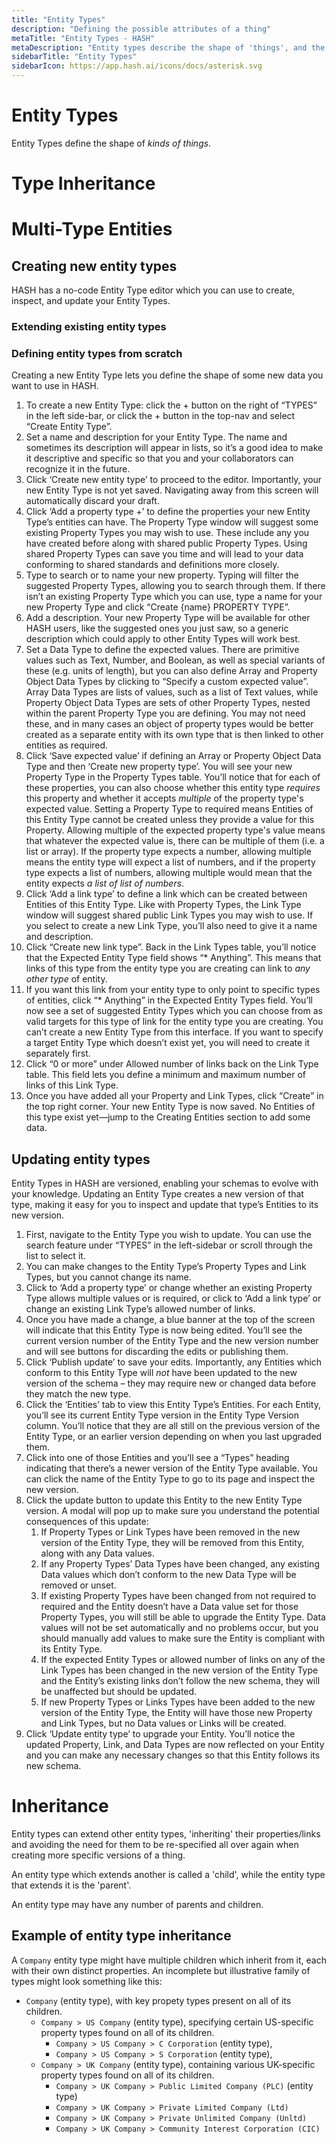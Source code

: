 ```yaml
---
title: "Entity Types"
description: "Defining the possible attributes of a thing"
metaTitle: "Entity Types - HASH"
metaDescription: "Entity types describe the shape of 'things', and the kind of attributes that are expected to be associated with them"
sidebarTitle: "Entity Types"
sidebarIcon: https://app.hash.ai/icons/docs/asterisk.svg
---
```


# Entity Types

Entity Types define the shape of _kinds of things_.

# Type Inheritance

# Multi-Type Entities



## Creating new entity types

HASH has a no-code Entity Type editor which you can use to create, inspect, and update your Entity Types.

### Extending existing entity types

### Defining entity types from scratch<a id="#creating-entity-types" />

Creating a new Entity Type lets you define the shape of some new data you want to use in HASH.

1. To create a new Entity Type: click the + button on the right of “TYPES” in the left side-bar, or click the + button in the top-nav and select “Create Entity Type”.
1. Set a name and description for your Entity Type. The name and sometimes its description will appear in lists, so it’s a good idea to make it descriptive and specific so that you and your collaborators can recognize it in the future.
1. Click ‘Create new entity type’ to proceed to the editor. Importantly, your new Entity Type is not yet saved. Navigating away from this screen will automatically discard your draft.
1. Click ‘Add a property type +’ to define the properties your new Entity Type’s entities can have. The Property Type window will suggest some existing Property Types you may wish to use. These include any you have created before along with shared public Property Types. Using shared Property Types can save you time and will lead to your data conforming to shared standards and definitions more closely.
1. Type to search or to name your new property. Typing will filter the suggested Property Types, allowing you to search through them. If there isn’t an existing Property Type which you can use, type a name for your new Property Type and click “Create {name} PROPERTY TYPE”.
1. Add a description. Your new Property Type will be available for other HASH users, like the suggested ones you just saw, so a generic description which could apply to other Entity Types will work best.
1. Set a Data Type to define the expected values. There are primitive values such as Text, Number, and Boolean, as well as special variants of these (e.g. units of length), but you can also define Array and Property Object Data Types by clicking to “Specify a custom expected value”. Array Data Types are lists of values, such as a list of Text values, while Property Object Data Types are sets of other Property Types, nested within the parent Property Type you are defining. You may not need these, and in many cases an object of property types would be better created as a separate entity with its own type that is then linked to other entities as required.
1. Click ‘Save expected value’ if defining an Array or Property Object Data Type and then ‘Create new property type’. You will see your new Property Type in the Property Types table. You’ll notice that for each of these properties, you can also choose whether this entity type _requires_ this property and whether it accepts _multiple_ of the property type's expected value. Setting a Property Type to required means Entities of this Entity Type cannot be created unless they provide a value for this Property. Allowing multiple of the expected property type's value means that whatever the expected value is, there can be multiple of them (i.e. a list or array). If the property type expects a number, allowing multiple means the entity type will expect a list of numbers, and if the property type expects a list of numbers, allowing multiple would mean that the entity expects _a list of list of numbers_.
1. Click ‘Add a link type’ to define a link which can be created between Entities of this Entity Type. Like with Property Types, the Link Type window will suggest shared public Link Types you may wish to use. If you select to create a new Link Type, you’ll also need to give it a name and description.
1. Click “Create new link type”. Back in the Link Types table, you’ll notice that the Expected Entity Type field shows “\* Anything”. This means that links of this type from the entity type you are creating can link to _any other type_ of entity.
1. If you want this link from your entity type to only point to specific types of entities, click “\* Anything” in the Expected Entity Types field. You’ll now see a set of suggested Entity Types which you can choose from as valid targets for this type of link for the entity type you are creating. You can’t create a new Entity Type from this interface. If you want to specify a target Entity Type which doesn’t exist yet, you will need to create it separately first.
1. Click “0 or more” under Allowed number of links back on the Link Type table. This field lets you define a minimum and maximum number of links of this Link Type.
1. Once you have added all your Property and Link Types, click “Create” in the top right corner. Your new Entity Type is now saved. No Entities of this type exist yet—jump to the Creating Entities section to add some data.

## Updating entity types<a id="#updating-an-entity-type" />

Entity Types in HASH are versioned, enabling your schemas to evolve with your knowledge. Updating an Entity Type creates a new version of that type, making it easy for you to inspect and update that type’s Entities to its new version.

1. First, navigate to the Entity Type you wish to update. You can use the search feature under “TYPES” in the left-sidebar or scroll through the list to select it.
1. You can make changes to the Entity Type’s Property Types and Link Types, but you cannot change its name.
1. Click to ‘Add a property type’ or change whether an existing Property Type allows multiple values or is required, or click to ‘Add a link type’ or change an existing Link Type’s allowed number of links.
1. Once you have made a change, a blue banner at the top of the screen will indicate that this Entity Type is now being edited. You’ll see the current version number of the Entity Type and the new version number and will see buttons for discarding the edits or publishing them.
1. Click ‘Publish update’ to save your edits. Importantly, any Entities which conform to this Entity Type will _not_ have been updated to the new version of the schema – they may require new or changed data before they match the new type.
1. Click the ‘Entities’ tab to view this Entity Type’s Entities. For each Entity, you’ll see its current Entity Type version in the Entity Type Version column. You’ll notice that they are all still on the previous version of the Entity Type, or an earlier version depending on when you last upgraded them.
1. Click into one of those Entities and you’ll see a “Types” heading indicating that there’s a newer version of the Entity Type available. You can click the name of the Entity Type to go to its page and inspect the new version.
1. Click the update button to update this Entity to the new Entity Type version. A modal will pop up to make sure you understand the potential consequences of this update:
   1. If Property Types or Link Types have been removed in the new version of the Entity Type, they will be removed from this Entity, along with any Data values.
   1. If any Property Types’ Data Types have been changed, any existing Data values which don’t conform to the new Data Type will be removed or unset.
   1. If existing Property Types have been changed from not required to required and the Entity doesn’t have a Data value set for those Property Types, you will still be able to upgrade the Entity Type. Data values will not be set automatically and no problems occur, but you should manually add values to make sure the Entity is compliant with its Entity Type.
   1. If the expected Entity Types or allowed number of links on any of the Link Types has been changed in the new version of the Entity Type and the Entity’s existing links don’t follow the new schema, they will be unaffected but should be updated.
   1. If new Property Types or Links Types have been added to the new version of the Entity Type, the Entity will have those new Property and Link Types, but no Data values or Links will be created.
1. Click ‘Update entity type’ to upgrade your Entity. You’ll notice the updated Property, Link, and Data Types are now reflected on your Entity and you can make any necessary changes so that this Entity follows its new schema.

# Inheritance

Entity types can extend other entity types, 'inheriting' their properties/links and avoiding the need for them to be re-specified all over again when creating more specific versions of a thing.

An entity type which extends another is called a 'child', while the entity type that extends it is the 'parent'.

An entity type may have any number of parents and children.

## Example of entity type inheritance

A `Company` entity type might have multiple children which inherit from it, each with their own distinct properties. An incomplete but illustrative family of types might look something like this:

- `Company` (entity type), with key propety types present on all of its children.
  - `Company > US Company` (entity type), specifying certain US-specific property types found on all of its children.
    - `Company > US Company > C Corporation` (entity type),
    - `Company > US Company > S Corporation` (entity type), 
  - `Company > UK Company` (entity type), containing various UK-specific property types found on all of its children.
    - `Company > UK Company > Public Limited Company (PLC)` (entity type)
    - `Company > UK Company > Private Limited Company (Ltd)`
    - `Company > UK Company > Private Unlimited Company (Unltd)`
    - `Company > UK Company > Community Interest Corporation (CIC)`
    